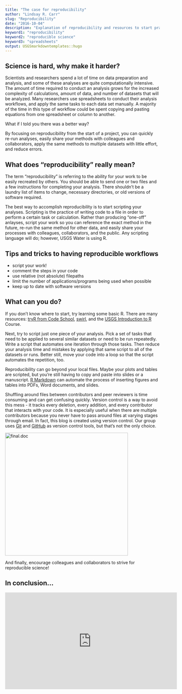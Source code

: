 ```yaml
---
title: "The case for reproducibility"
author: "Lindsay R. Carr"
slug: "Reproducibility"
date: "2016-10-04"
description: "Explanation of reproducibility and resources to start practicing it"
keyword1: "reproducibility"
keyword2: "reproducible science"
keyword3: "spreadsheets"
output: USGSmarkdowntemplates::hugo
---
```


## Science is hard, why make it harder?

Scientists and researchers spend a lot of time on data preparation and analysis, and some of these analyses are quite computationally intensive. The amount of time required to conduct an analysis grows for the increased complexity of calculations, amount of data, and number of datasets that will be analyzed. Many researchers use spreadsheets to conduct their analysis workflows, and apply the same tasks to each data set manually. A majority of the time in this type of workflow could be spent copying and pasting equations from one spreadsheet or column to another.

What if I told you there was a better way? 

By focusing on reproducibility from the start of a project, you can quickly re-run analyses, easily share your methods with colleagues and collaborators, apply the same methods to multiple datasets with little effort, and reduce errors.

## What does "reproducibility" really mean?

The term "reproducibility" is referring to the ability for your work to be easily recreated by others. You should be able to send one or two files and a few instructions for completing your analysis. There shouldn't be a laundry list of items to change, necessary directories, or old versions of software required. 

The best way to accomplish reproducibility is to start scripting your analyses. Scripting is the practice of writing code to a file in order to perform a certain task or calculation. Rather than producing "one-off" anlayses, script your work so you can reference the exact method in the future, re-run the same method for other data, and easily share your processes with colleagues, collaborators, and the public. Any scripting language will do; however, USGS Water is using R.

## Tips and tricks to having reproducible workflows
* script your work!
* comment the steps in your code
* use relative (not absolute) filepaths
* limit the number of applications/programs being used when possible
* keep up to date with software versions

## What can you do?

If you don't know where to start, try learning some basic R. There are many resources: [tryR from Code School](http://tryr.codeschool.com/), [swirl](http://swirlstats.com/), and the [USGS Introduction to R](https://owi.usgs.gov/R/training.html) Course.

Next, try to script just one piece of your analysis. Pick a set of tasks that need to be applied to several similar datasets or need to be run repeatedly. Write a script that automates one iteration through those tasks. Then reduce your analysis time and mistakes by applying that same script to all of the datasets or runs. Better still, move your code into a loop so that the script automates the repetition, too.

Reproducibility can go beyond your local files. Maybe your plots and tables are scripted, but you're still having to copy and paste into slides or a manuscript. [R Markdown](http://rmarkdown.rstudio.com/) can automate the process of inserting figures and tables into PDFs, Word documents, and slides. 

Shuffling around files between contributors and peer reviewers is time consuming and can get confusing quickly. Version control is a way to avoid this mess - it tracks every deletion, every addition, and every contributor that interacts with your code. It is especially useful when there are multiple contributors because you never have to pass around files at varying stages through email. In fact, this blog is created using version control. Our group uses [Git](https://git-scm.com/) and [GitHub](https://github.com/) as version control tools, but that's not the only choice.

<img src="http://www.phdcomics.com/comics/archive/phd101212s.gif" alt="final.doc" style="width: 400px;" align="center"/>

And finally, encourage colleagues and collaborators to strive for reproducible science!

## In conclusion...

<iframe width="560" height="315" src="https://www.youtube.com/embed/s3JldKoA0zw" frameborder="0" allowfullscreen align="center"></iframe>

<br>
